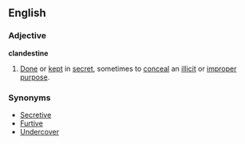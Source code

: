 ==English==
===Adjective===
'''clandestine'''
#[[Done]] or [[kept]] in [[secret]], sometimes to [[conceal]] an [[illicit]] or [[improper]] [[purpose]].
===Synonyms===
*[[Secretive]]
*[[Furtive]]
*[[Undercover]]